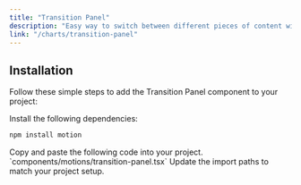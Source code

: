 ```yaml
---
title: "Transition Panel"
description: "Easy way to switch between different pieces of content with enter and exit animations."
link: "/charts/transition-panel"
---
```


<ComponentPreview name="transition-panel-demo" />

## Installation

Follow these simple steps to add the Transition Panel component to your project:

<Steps>

<Step>
Install the following dependencies:
</Step>

```bash
npm install motion
```

<Step>
    Copy and paste the following code into your project.
`components/motions/transition-panel.tsx` 
</Step>

<CollapsibleSource name="transition-panel" />

<Step>
     Update the import paths to match your project setup.
</Step>

</Steps>
